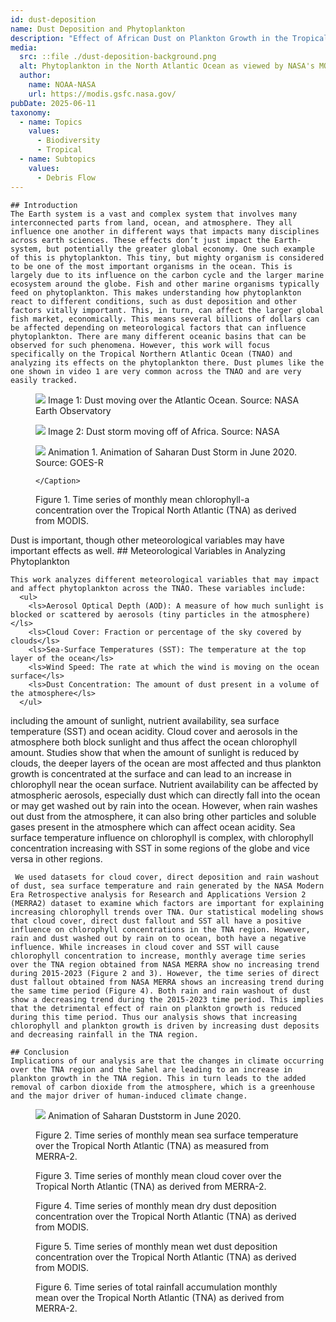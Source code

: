---
id: dust-deposition
name: Dust Deposition and Phytoplankton
description: "Effect of African Dust on Plankton Growth in the Tropical North Atlantic Region"
media:
  src: ::file ./dust-deposition-background.png
  alt: Phytoplankton in the North Atlantic Ocean as viewed by NASA's MODIS sensor.
  author: 
    name: NOAA-NASA
    url: https://modis.gsfc.nasa.gov/
pubDate: 2025-06-11
taxonomy:
  - name: Topics
    values: 
      - Biodiversity
      - Tropical
  - name: Subtopics 
    values: 
      - Debris Flow
---

<Block>
  <Prose>

    ## Introduction
    The Earth system is a vast and complex system that involves many interconnected parts from land, ocean, and atmosphere. They all influence one another in different ways that impacts many disciplines across earth sciences. These effects don’t just impact the Earth-system, but potentially the greater global economy. One such example of this is phytoplankton. This tiny, but mighty organism is considered to be one of the most important organisms in the ocean. This is largely due to its influence on the carbon cycle and the larger marine ecosystem around the globe. Fish and other marine organisms typically feed on phytoplankton. This makes understanding how phytoplankton react to different conditions, such as dust deposition and other factors vitally important. This, in turn, can affect the larger global fish market, economically. This means several billions of dollars can be affected depending on meteorological factors that can influence phytoplankton. There are many different oceanic basins that can be observed for such phenomena. However, this work will focus specifically on the Tropical Northern Atlantic Ocean (TNAO) and analyzing its effects on the phytoplankton there. Dust plumes like the one shown in video 1 are very common across the TNAO and are very easily tracked. 
  </Prose>
  
  <Figure>
      <Image
      src={new URL('./dust-saharan-europe.jpg', import.meta.url).href}
    />
    <Caption attrAuthor='NASA Earth Observatory' attrUrl='https://earthobservatory.nasa.gov/images/152384/saharan-dust-blows-toward-europe'>
      Image 1: Dust moving over the Atlantic Ocean. Source: NASA Earth Observatory 
    </Caption>
  </Figure>
</Block>

<Block>
  <Figure>
      <Image
      src={new URL('./dust_img2.jpg', import.meta.url).href}
    />
    <Caption attrAuthor='NASA' attrUrl='https://www.nasa.gov/image-article/saharan-dust-in-the-wind/'>
      Image 2: Dust storm moving off of Africa. Source: NASA
    </Caption>
  </Figure>
  <Prose>
</Block>

<Block>
  <Figure>
      <Image
      src={new URL('./dust.gif', import.meta.url).href}
    />
    <Caption attrAuthor='GEOSTATIONARY OPERATIONAL ENVIRONMENTAL SATELLITES—R SERIES' attrUrl='https://www.goes-r.gov/spacesegment/abi.html'>
      Animation 1. Animation of Saharan Dust Storm in June 2020. Source: GOES-R
 
    </Caption>
  </Figure>
</Block>

<Block type="wide">
  <Figure>
    <Chart
      dataPath={new URL('./dust-deposition-trendline.csv', import.meta.url).href}
      dateFormat="%Y-%m-%d"
      idKey='source'
      xKey='Date'
      yKey='Chlorophyll'
      yAxisLabel='Chlorophyll-a concentration (mg/m^3)'
    />
    <Caption>
      Figure 1. Time series of monthly mean chlorophyll-a concentration over the Tropical North Atlantic (TNA) as derived from MODIS.
    </Caption>
  </Figure>

  <Prose>
    Dust is important, though other meteorological variables may have important effects as well. 
  </Prose>

</Block>

<Block>
    ## Meteorological Variables in Analyzing Phytoplankton
    
    This work analyzes different meteorological variables that may impact and affect phytoplankton across the TNAO. These variables include: 
      <ul>
        <ls>Aerosol Optical Depth (AOD): A measure of how much sunlight is blocked or scattered by aerosols (tiny particles in the atmosphere)</ls>
        <ls>Cloud Cover: Fraction or percentage of the sky covered by clouds</ls>
        <ls>Sea-Surface Temperatures (SST): The temperature at the top layer of the ocean</ls>
        <ls>Wind Speed: The rate at which the wind is moving on the ocean surface</ls>
        <ls>Dust Concentration: The amount of dust present in a volume of the atmosphere</ls>
      </ul>
 
  </Prose>
</Block>

<Block>
  <Prose>
    including the amount of sunlight, nutrient availability, sea surface temperature (SST) and ocean acidity. Cloud cover and aerosols in the atmosphere both block sunlight and thus affect the ocean chlorophyll amount. Studies show that when the amount of sunlight is reduced by clouds, the deeper layers of the ocean are most affected and thus plankton growth is concentrated at the surface and can lead to an increase in chlorophyll near the ocean surface. Nutrient availability can be affected by atmospheric aerosols, especially dust which can directly fall into the ocean or may get washed out by rain into the ocean. However, when rain washes out dust from the atmosphere, it can also bring other particles and soluble gases present in the atmosphere which can affect ocean acidity. Sea surface temperature influence on chlorophyll is complex, with chlorophyll concentration increasing with SST in some regions of the globe and vice versa in other regions.

     We used datasets for cloud cover, direct deposition and rain washout of dust, sea surface temperature and rain generated by the NASA Modern Era Retrospective analysis for Research and Applications Version 2 (MERRA2) dataset to examine which factors are important for explaining increasing chlorophyll trends over TNA. Our statistical modeling shows that cloud cover, direct dust fallout and SST all have a positive influence on chlorophyll concentrations in the TNA region. However, rain and dust washed out by rain on to ocean, both have a negative influence. While increases in cloud cover and SST will cause chlorophyll concentration to increase, monthly average time series over the TNA region obtained from NASA MERRA show no increasing trend during 2015-2023 (Figure 2 and 3). However, the time series of direct dust fallout obtained from NASA MERRA shows an increasing trend during the same time period (Figure 4). Both rain and rain washout of dust show a decreasing trend during the 2015-2023 time period. This implies that the detrimental effect of rain on plankton growth is reduced during this time period. Thus our analysis shows that increasing chlorophyll and plankton growth is driven by increasing dust deposits and decreasing rainfall in the TNA region.

  </Prose>
</Block>

<Block>
  <Prose>

    ## Conclusion
    Implications of our analysis are that the changes in climate occurring over the TNA region and the Sahel are leading to an increase in plankton growth in the TNA region. This in turn leads to the added removal of carbon dioxide from the atmosphere, which is a greenhouse and the major driver of human-induced climate change.
  
  </Prose>
  <Figure>
      <Image
      src={new URL('./dust.gif', import.meta.url).href}
    />
    <Caption attrAuthor='GEOSTATIONARY OPERATIONAL ENVIRONMENTAL SATELLITES—R SERIES' attrUrl='https://www.goes-r.gov/spacesegment/abi.html'>
      Animation of Saharan Duststorm in June 2020. 
    </Caption>
  </Figure>
</Block>

<Block type="wide">
  <Figure>
    <Chart
      dataPath={new URL('./sst-dust.csv', import.meta.url).href}
      dateFormat="%Y-%m-%d"
      idKey='source'
      xKey='Date'
      yKey='Sea Surface Temperature'
      yAxisLabel='Temperature (Celsius)'
    />
    <Caption>
      Figure 2. Time series of monthly mean sea surface temperature over the Tropical North Atlantic (TNA) as measured from MERRA-2.
    </Caption>
  </Figure>
</Block>

<Block type="wide">
  <Figure>
    <Chart
      dataPath={new URL('./cld-dust.csv', import.meta.url).href}
      dateFormat="%Y-%m-%d"
      idKey='source'
      xKey='Date'
      yKey='Cloud Cover'
      yAxisLabel='Cloud Cover (0 to 1)'
    />
    <Caption>
      Figure 3. Time series of monthly mean cloud cover over the Tropical North Atlantic (TNA) as derived from MERRA-2.
    </Caption>
  </Figure>
</Block>

<Block type="wide">
  <Figure>
    <Chart
      dataPath={new URL('./dry-dust.csv', import.meta.url).href}
      dateFormat="%Y-%m-%d"
      idKey='source'
      xKey='Date'
      yKey='Dry Dust Deposition'
      yAxisLabel='Dry Dust Deposition (mg/m^3)'
    />
    <Caption>
      Figure 4. Time series of monthly mean dry dust deposition concentration over the Tropical North Atlantic (TNA) as derived from MODIS.
    </Caption>
  </Figure>
</Block>

<Block type="wide">
  <Figure>
    <Chart
      dataPath={new URL('./wet-dust.csv', import.meta.url).href}
      dateFormat="%Y-%m-%d"
      idKey='source'
      xKey='Date'
      yKey='Wet Dust Deposition'
      yAxisLabel='Wet Dust Deposition'
    />
    <Caption>
      Figure 5. Time series of monthly mean wet dust deposition concentration over the Tropical North Atlantic (TNA) as derived from MODIS.
    </Caption>
  </Figure>
</Block>

<Block type="wide">
  <Figure>
    <Chart
      dataPath={new URL('./rainfall-dust-dep.csv', import.meta.url).href}
      dateFormat="%Y-%m-%d"
      idKey='source'
      xKey='Date'
      yKey='Precipitation'
      yAxisLabel='Total Precipitation (mm)'
    />
    <Caption>
      Figure 6. Time series of total rainfall accumulation monthly mean over the Tropical North Atlantic (TNA) as derived from MERRA-2.
    </Caption>
  </Figure>
</Block>